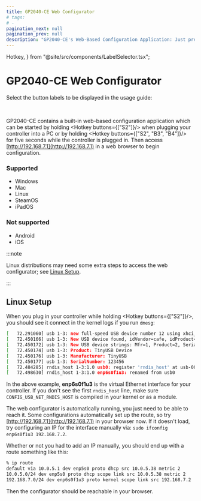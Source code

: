 ```yaml
---
title: GP2040-CE Web Configurator
# tags:
# -
pagination_next: null
pagination_prev: null
description: "GP2040-CE's Web-Based Configuration Application: Just press S2 on boot and go to http://192.168.7.1"
---
```


  Hotkey,
} from "@site/src/components/LabelSelector.tsx";

# GP2040-CE Web Configurator

Select the button labels to be displayed in the usage guide:

<InputLabelSelector />
<br />

GP2040-CE contains a built-in web-based configuration application which can be started by holding <Hotkey buttons={["S2"]}/> when plugging your controller into a PC or by holding <Hotkey buttons={["S2", "B3", "B4"]}/> for five seconds while the controller is plugged in. Then access [http://192.168.7.1](http://192.168.7.1) in a web browser to begin configuration.

### Supported
- Windows
- Mac
- Linux
- SteamOS
- iPadOS

### Not supported
 - Android
 - iOS

:::note

Linux distributions may need some extra steps to access the web configurator; see [Linux Setup](#linux-setup).

:::

## Linux Setup

When you plug in your controller while holding <Hotkey buttons={["S2"]}/>, you should see it connect in the kernel logs if you run `dmesg`:

```sh
[   72.291060] usb 1-3: new full-speed USB device number 12 using xhci_hcd
[   72.450166] usb 1-3: New USB device found, idVendor=cafe, idProduct=4028, bcdDevice= 1.01
[   72.450172] usb 1-3: New USB device strings: Mfr=1, Product=2, SerialNumber=3
[   72.450174] usb 1-3: Product: TinyUSB Device
[   72.450176] usb 1-3: Manufacturer: TinyUSB
[   72.450177] usb 1-3: SerialNumber: 123456
[   72.484285] rndis_host 1-3:1.0 usb0: register 'rndis_host' at usb-0000:06:00.1-3, RNDIS device, 02:02:84:6a:96:00
[   72.498630] rndis_host 1-3:1.0 enp6s0f1u3: renamed from usb0
```

In the above example, **enp6s0f1u3** is the virtual Ethernet interface for your controller. If you don't see the first `rndis_host` line, make sure `CONFIG_USB_NET_RNDIS_HOST` is compiled in your kernel or as a module.

The web configurator is automatically running, you just need to be able to reach it. Some configurations automatically set up the route, so try [http://192.168.7.1](http://192.168.7.1) in your browser now. If it doesn't load, try configuring an IP for the interface manually via: `sudo ifconfig enp6s0f1u3 192.168.7.2`.

Whether or not you had to add an IP manually, you should end up with a route something like this:

```sh
% ip route
default via 10.0.5.1 dev enp5s0 proto dhcp src 10.0.5.38 metric 2
10.0.5.0/24 dev enp5s0 proto dhcp scope link src 10.0.5.38 metric 2
192.168.7.0/24 dev enp6s0f1u3 proto kernel scope link src 192.168.7.2     <---
```

Then the configurator should be reachable in your browser.
